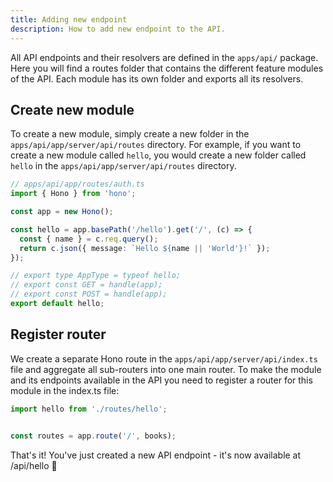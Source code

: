 ```yaml
---
title: Adding new endpoint
description: How to add new endpoint to the API.
---
```


All API endpoints and their resolvers are defined in the `apps/api/` package. Here you will find a routes folder that contains the different feature modules of the API. Each module has its own folder and exports all its resolvers. 

## Create new module

To create a new module, simply create a new folder in the `apps/api/app/server/api/routes` directory. For example, if you want to create a new module called `hello`, you would create a new folder called `hello` in the `apps/api/app/server/api/routes` directory.

```ts apps/api/app/server/api/routes/hello/index.ts
// apps/api/app/routes/auth.ts
import { Hono } from 'hono';

const app = new Hono();

const hello = app.basePath('/hello').get('/', (c) => {
  const { name } = c.req.query();
  return c.json({ message: `Hello ${name || 'World'}!` });
});

// export type AppType = typeof hello;
// export const GET = handle(app);
// export const POST = handle(app);
export default hello;
```

## Register router

We create a separate Hono route in the `apps/api/app/server/api/index.ts` file and aggregate all sub-routers into one main router. To make the module and its endpoints available in the API you need to register a router for this module in the index.ts file:

```ts apps/api/app/server/api/index.ts
import hello from './routes/hello';


const routes = app.route('/', books);
```

That's it! You've just created a new API endpoint - it's now available at /api/hello 🎉